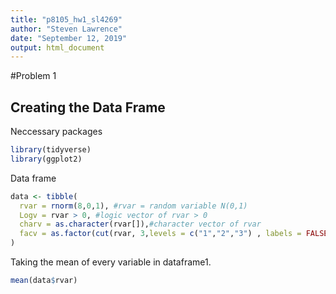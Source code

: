 ```yaml
---
title: "p8105_hw1_sl4269"
author: "Steven Lawrence"
date: "September 12, 2019"
output: html_document
---
```


#Problem 1

## Creating the Data Frame

Neccessary packages

```r
library(tidyverse)
library(ggplot2)
```



Data frame 

```r
data <- tibble(
  rvar = rnorm(8,0,1), #rvar = random variable N(0,1)
  Logv = rvar > 0, #logic vector of rvar > 0
  charv = as.character(rvar[]),#character vector of rvar
  facv = as.factor(cut(rvar, 3,levels = c("1","2","3") , labels = FALSE, ordered_result = F))  #factor vecor of rvar 
)
```

Taking the mean of every variable in dataframe1. 

```r
mean(data$rvar)


```


